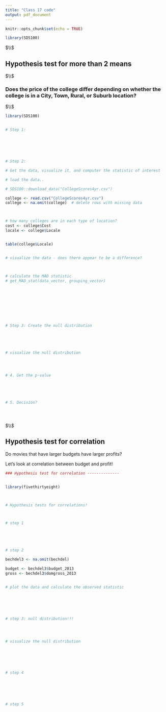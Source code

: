 ```yaml
---
title: "Class 17 code"
output: pdf_document
---
```


```r
knitr::opts_chunk$set(echo = TRUE)
```




```r

library(SDS100)


```








$\\$









##  Hypothesis test for more than 2 means


$\\$


### Does the price of the college differ depending on whether the college is in a City, Town, Rural, or Suburb location? 






$\\$






```r

library(SDS100)


# Step 1: 






# Step 2: 

# Get the data, visualize it, and computer the statistic of interest

# load the data..

# SDS100::download_data("CollegeScores4yr.csv")

college <- read.csv("CollegeScores4yr.csv")
college <- na.omit(college)  # delete rows with missing data



# how many colleges are in each type of location? 
cost <- college$Cost
locale <- college$Locale


table(college$Locale)


# visualize the data - does there appear to be a difference? 



# calculate the MAD statistic
# get_MAD_stat(data_vector, grouping_vector)









# Step 3: Create the null distribution





# visualize the null distribution 




# 4. Get the p-value





# 5. Decision? 





```





$\\$





##  Hypothesis test for correlation


Do movies that have larger budgets have larger profits? 

Let's look at correlation between budget and profit!




```r


### Hypothesis test for correlation --------------


library(fivethirtyeight)



# Hypothesis tests for correlations!



# step 1





# step 2

bechdel3 <- na.omit(bechdel)

budget <- bechdel3$budget_2013
gross <- bechdel3$domgross_2013


# plot the data and calculate the observed statistic 






# step 3: null distribution!!!




# visualize the null distribution 






# step 4






# step 5





```











